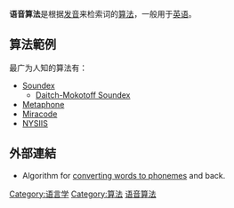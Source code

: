 '''语音算法'''是根据[[发音|发音]]来检索词的[[算法|算法]]，一般用于[[英语|英语]]。

==算法範例==
最广为人知的算法有：
* [[Soundex|Soundex]]
** [[Daitch-Mokotoff_Soundex|Daitch-Mokotoff Soundex]]
* [[Metaphone|Metaphone]]
* [[Miracode|Miracode]]
* [[New_York_State_Identification_and_Intelligence_System|NYSIIS]]

== 外部連結 ==
* Algorithm for [http://shape-of-code.coding-guidelines.com/2012/03/16/generating-sounds-like-and-accented-words/ converting words to phonemes]{{Wayback|url=http://shape-of-code.coding-guidelines.com/2012/03/16/generating-sounds-like-and-accented-words/ |date=20130107062732 }} and back.

[[Category:语言学|Category:语言学]]
[[Category:算法|Category:算法]]
[[Category:语音算法|]]

{{lang-stub}}